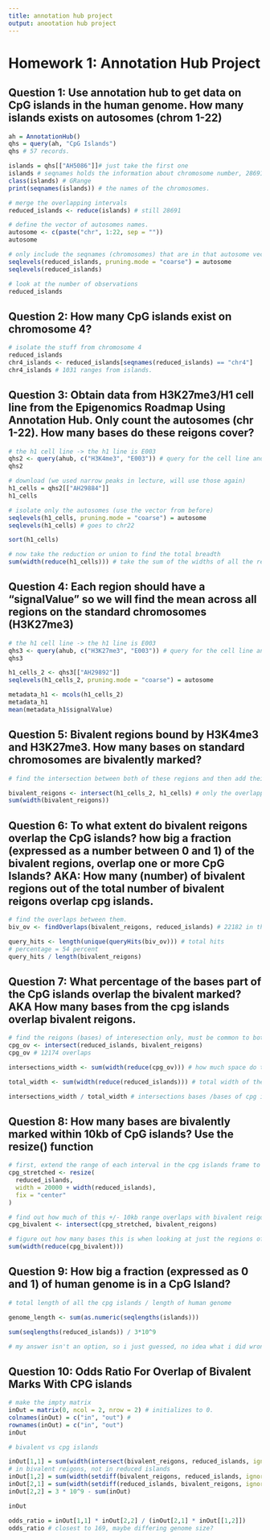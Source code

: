 ```yaml
---
title: annotation hub project
output: anootation hub project
---
```


# Homework 1: Annotation Hub Project

## Question 1: Use annotation hub to get data on CpG islands in the human genome. How many islands exists on autosomes (chrom 1-22)

```r

ah = AnnotationHub()
qhs = query(ah, "CpG Islands")
qhs # 57 records. 

islands = qhs[["AH5086"]]# just take the first one 
islands # seqnames holds the information about chromosome number, 28691
class(islands) # GRange
print(seqnames(islands)) # the names of the chromosomes.

# merge the overlapping intervals 
reduced_islands <- reduce(islands) # still 28691

# define the vector of autosomes names. 
autosome <- c(paste("chr", 1:22, sep = ""))
autosome

# only include the seqnames (chromosomes) that are in that autosome vector 
seqlevels(reduced_islands, pruning.mode = "coarse") = autosome
seqlevels(reduced_islands)

# look at the number of observations 
reduced_islands
```

## Question 2: How many CpG islands exist on chromosome 4?

```r
# isolate the stuff from chromosome 4 
reduced_islands
chr4_islands <- reduced_islands[seqnames(reduced_islands) == "chr4"]
chr4_islands # 1031 ranges from islands. 
```

## Question 3: Obtain data from H3K27me3/H1 cell line from the Epigenomics Roadmap Using Annotation Hub. Only count the autosomes (chr 1-22). How many bases do these reigons cover?

```r

# the h1 cell line -> the h1 line is E003 
qhs2 <- query(ahub, c("H3K4me3", "E003")) # query for the cell line and histone modification
qhs2

# download (we used narrow peaks in lecture, will use those again)
h1_cells = qhs2[["AH29884"]]
h1_cells 

# isolate only the autosomes (use the vector from before)
seqlevels(h1_cells, pruning.mode = "coarse") = autosome
seqlevels(h1_cells) # goes to chr22

sort(h1_cells)

# now take the reduction or union to find the total breadth 
sum(width(reduce(h1_cells))) # take the sum of the widths of all the reigons where any segments exist. 
```

## Question 4: Each region should have a "signalValue" so we will find the mean across all regions on the standard chromosomes (H3K27me3)

```r

# the h1 cell line -> the h1 line is E003 
qhs3 <- query(ahub, c("H3K27me3", "E003")) # query for the cell line and histone modification
qhs3

h1_cells_2 <- qhs3[["AH29892"]]
seqlevels(h1_cells_2, pruning.mode = "coarse") = autosome

metadata_h1 <- mcols(h1_cells_2)
metadata_h1
mean(metadata_h1$signalValue)
```

## Question 5: Bivalent regions bound by H3K4me3 and H3K27me3. How many bases on standard chromosomes are bivalently marked?

```r

# find the intersection between both of these regions and then add their lenghts together 

bivalent_reigons <- intersect(h1_cells_2, h1_cells) # only the overlapping reigons between these two 
sum(width(bivalent_reigons))
```

## Question 6: To what extent do bivalent reigons overlap the CpG islands? how big a fraction (expressed as a number between 0 and 1) of the bivalent regions, overlap one or more CpG Islands? AKA: How many (number) of bivalent regions out of the total number of bivalent reigons overlap cpg islands.

```r

# find the overlaps between them. 
biv_ov <- findOverlaps(bivalent_reigons, reduced_islands) # 22182 in the query overlap with 26641 in the subject 

query_hits <- length(unique(queryHits(biv_ov))) # total hits 
# percentage = 54 percent 
query_hits / length(bivalent_reigons)
```

## Question 7: What percentage of the bases part of the CpG islands overlap the bivalent marked? AKA How many bases from the cpg islands overlap bivalent reigons.

```r
# find the reigons (bases) of interesection only, must be common to both 
cpg_ov <- intersect(reduced_islands, bivalent_reigons) 
cpg_ov # 12174 overlaps 

intersections_width <- sum(width(reduce(cpg_ov))) # how much space do these intersections take up total.

total_width <- sum(width(reduce(reduced_islands))) # total width of the cpg islands 

intersections_width / total_width # intersections bases /bases of cpg islands
```

## Question 8: How many bases are bivalently marked within 10kb of CpG islands? Use the resize() function

```r

# first, extend the range of each interval in the cpg islands frame to stretch 10kb in either direction (pushing out from the center)
cpg_stretched <- resize(
  reduced_islands, 
  width = 20000 + width(reduced_islands), 
  fix = "center"
)

# find out how much of this +/- 10kb range overlaps with bivalent reigons
cpg_bivalent <- intersect(cpg_stretched, bivalent_reigons)

# figure out how many bases this is when looking at just the regions of intersection by summing the width of all regions 
sum(width(reduce(cpg_bivalent)))
```

## Question 9: How big a fraction (expressed as 0 and 1) of human genome is in a CpG Island?

```r

# total length of all the cpg islands / length of human genome 

genome_length <- sum(as.numeric(seqlengths(islands)))

sum(seqlengths(reduced_islands)) / 3*10^9

# my answer isn't an option, so i just guessed, no idea what i did wrong.

```

## Question 10: Odds Ratio For Overlap of Bivalent Marks With CPG islands

```r

# make the impty matrix 
inOut = matrix(0, ncol = 2, nrow = 2) # initializes to 0.
colnames(inOut) = c("in", "out") # 
rownames(inOut) = c("in", "out")
inOut 

# bivalent vs cpg islands 

inOut[1,1] = sum(width(intersect(bivalent_reigons, reduced_islands, ignore.strand = TRUE)))
# in bivalent reigons, not in reduced islands 
inOut[1,2] = sum(width(setdiff(bivalent_reigons, reduced_islands, ignore.strand = TRUE)))
inOut[2,1] = sum(width(setdiff(reduced_islands, bivalent_reigons, ignore.strand = TRUE)))
inOut[2,2] = 3 * 10^9 - sum(inOut)

inOut

odds_ratio = inOut[1,1] * inOut[2,2] / (inOut[2,1] * inOut[[1,2]])
odds_ratio # closest to 169, maybe differing genome size? 
```

